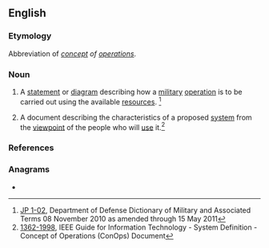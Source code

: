 ==English==
{{wikipedia|Concept of operations|lang=en}}

===Etymology===
Abbreviation of ''[[concept]] of [[operations]]''.

===Noun===
{{en-noun}}

# {{lb|en|US|military}} A [[statement]] or [[diagram]] describing how a [[military]] [[operation]] is to be carried out using the available [[resource]]s. <ref name="JP 1-02">[http://www.dtic.mil/doctrine/new_pubs/jp1_02.pdf JP 1-02], Department of Defense Dictionary of Military and Associated Terms 08 November 2010 as amended through 15 May 2011 </ref>
# A document describing the characteristics of a proposed [[system]] from the [[viewpoint]] of the people who will [[use]] it.<ref name="1362-1998">[http://www.dtic.mil/doctrine/new_pubs/jp1_02.pdf 1362-1998], IEEE Guide for Information Technology - System Definition - Concept of Operations (ConOps) Document </ref>

===References===
<references />

===Anagrams===
* {{l|en|OPCON |OPCON}}